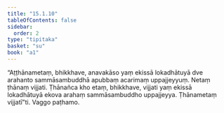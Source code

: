 ```yaml
---
title: "15.1.10"
tableOfContents: false
sidebar:
  order: 2
type: "tipitaka"
basket: "su"
book: "a1"
---
```



<DynamicBreadcrumb />

<Division number="277" book="a1" bookNo="15" page="29">

<Paragraph number="367" book="a1">
“Aṭṭhānametaṃ, bhikkhave, anavakāso yaṃ ekissā lokadhātuyā dve arahanto sammāsambuddhā apubbaṃ acarimaṃ uppajjeyyuṃ. Netaṃ ṭhānaṃ vijjati. Ṭhānañca kho etaṃ, bhikkhave, vijjati yaṃ ekissā lokadhātuyā ekova arahaṃ sammāsambuddho uppajjeyya. Ṭhānametaṃ vijjatī”ti.

</Paragraph>
</Division>

<Paragraph number="368" type="center" book="a1">
Vaggo paṭhamo.
</Paragraph>